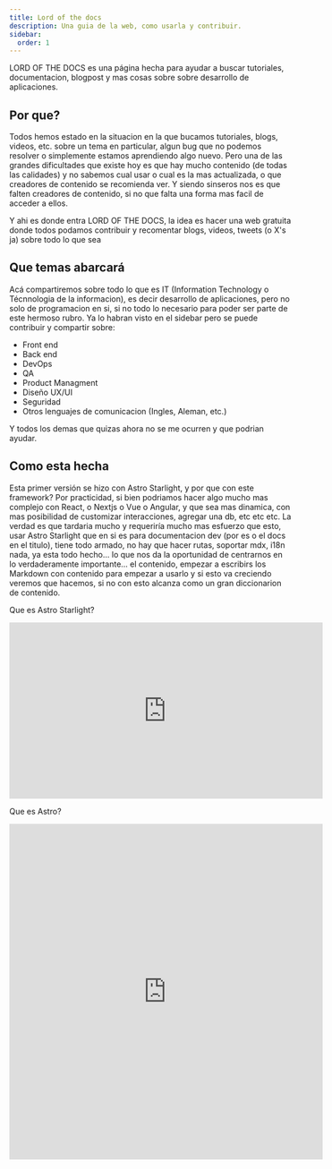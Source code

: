 ```yaml
---
title: Lord of the docs
description: Una guia de la web, como usarla y contribuir.
sidebar:
  order: 1
---
```


LORD OF THE DOCS es una página hecha para ayudar a buscar tutoriales, documentacion, blogpost y mas cosas sobre sobre desarrollo de aplicaciones.

## Por que?

Todos hemos estado en la situacion en la que bucamos tutoriales, blogs, videos, etc. sobre un tema en particular, algun bug que no podemos resolver o simplemente estamos aprendiendo algo nuevo. Pero una de las grandes dificultades que existe hoy es que hay mucho contenido (de todas las calidades) y no sabemos cual usar o cual es la mas actualizada, o que creadores de contenido se recomienda ver. Y siendo sinseros nos es que falten creadores de contenido, si no que falta una forma mas facil de acceder a ellos.

Y ahi es donde entra LORD OF THE DOCS, la idea es hacer una web gratuita donde todos podamos contribuir y recomentar blogs, videos, tweets (o X's ja) sobre todo lo que sea

## Que temas abarcará

Acá compartiremos sobre todo lo que es IT (Information Technology o Técnnologia de la informacion), es decir desarrollo de aplicaciones, pero no solo de programacion en si, si no todo lo necesario para poder ser parte de este hermoso rubro. Ya lo habran visto en el sidebar pero se puede contribuir y compartir sobre:

- Front end
- Back end
- DevOps
- QA
- Product Managment
- Diseño UX/UI
- Seguridad
- Otros lenguajes de comunicacion (Ingles, Aleman, etc.)

Y todos los demas que quizas ahora no se me ocurren y que podrian ayudar.

## Como esta hecha

Esta primer versión se hizo con Astro Starlight, y por que con este framework? Por practicidad, si bien podriamos hacer algo mucho mas complejo con React, o Nextjs o Vue o Angular, y que sea mas dinamica, con mas posibilidad de customizar interacciones, agregar una db, etc etc etc. La verdad es que tardaria mucho y requeriría mucho mas esfuerzo que esto, usar Astro Starlight que en si es para documentacion dev (por es o el docs en el titulo), tiene todo armado, no hay que hacer rutas, soportar mdx, i18n nada, ya esta todo hecho... lo que nos da la oportunidad de centrarnos en lo verdaderamente importante... el contenido, empezar a escribirs los Markdown con contenido para empezar a usarlo y si esto va creciendo veremos que hacemos, si no con esto alcanza como un gran diccionarion de contenido.

Que es Astro Starlight?
<iframe
  width="560"
  height="315"
  src="https://www.youtube.com/embed/5u0Ds7wzUeI?si=8OM1v5E3x53OswNH"
  title="Starlight by Astro"
  frameborder="0"
  allow="accelerometer; autoplay; clipboard-write; encrypted-media; gyroscope; picture-in-picture; web-share"
  allowfullscreen
></iframe>

Que es Astro?
<iframe
  width="560"
  height="600"
  src="https://www.youtube.com/embed/gxBkghlglTg?si=tLTW8DkH0Wx2-ip7"
  title="Astro just Launched.... Could it be the ultimate web framework?"
  frameborder="0"
  allow="accelerometer; autoplay; clipboard-write; encrypted-media; gyroscope; picture-in-picture; web-share"
  allowfullscreen
></iframe>
